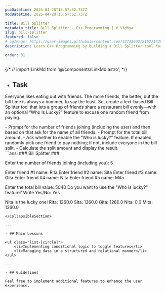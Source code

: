 ```yaml
---
pubDatetime: 2025-04-28T15:57:52.737Z
modDatetime: 2025-04-28T15:57:52.737Z

title: Bill Splitter
metadata_title: Bill Splitter - C++ Programming | V.Vidhya
slug: bill-splitter
featured: false
# ogImage: https://user-images.githubusercontent.com/53733092/215771435-25408246-2309-4f8b-a781-1f3d93bdf0ec.png
description: Learn C++ Programming by building a Bill Splitter tool for your friends.

order: 31
---
```


{/* // import LinkMd from '@/components/LinkMd.astro'; */}

- ## Task

Everyone likes eating out with friends. The more friends, the better, but the bill time is always a bummer, to say the least.
So, create a text-based Bill Splitter tool that lets a group of friends share a restaurant bill evenly—with an optional “Who Is Lucky?” 
feature to excuse one random friend from paying.

<CollapsibleSection title="Instructions">
- Prompt for the number of friends joining (including the user) and then based on that ask for the name of all friends.
- Prompt for the total bill amount.
- Ask whether to enable the “Who is lucky?” feature. If enabled, randomly pick one friend to pay nothing; if not, include everyone in the bill split.
- Calculate the split amount and display the result.
</CollapsibleSection>

<div class="w-full my-2"></div>

<CollapsibleSection title="Expected Output">
```ansi
### Bill Splitter ###

Enter the number of friends joining (including you): 5

Enter friend #1 name: Rita
Enter friend #2 name: Sita
Enter friend #3 name: Gita
Enter friend #4 name: Nita
Enter friend #5 name: Mita

Enter the total bill value: 5040
Do you want to use the "Who is lucky?" feature? Write Yes/No: Yes

Nita is the lucky one!
Rita: 1260.0
Sita: 1260.0
Gita: 1260.0
Nita: 0.0
Mita: 1260.0
```
</CollapsibleSection>

---

- ## Main Lessons

<ul class="list-[circle]">
    <li>Implementing conditional logic to toggle features</li>
    <li>Managing data in a structured and relational manner</li>
</ul>

---

- ## Guidelines

Feel free to implement additional features to enhance the user experience.
